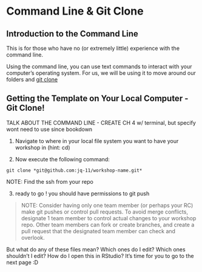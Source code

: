 # Command Line & Git Clone

## Introduction to the Command Line
This is for those who have no (or extremely little) experience with the command line.

Using the command line, you can use text commands to interact with your computer's operating system. For us, we will be using it to move around our folders and [git clone](#git-clone)


## Getting the Template on Your Local Computer - Git Clone! {#git-clone}

TALK ABOUT THE COMMAND LINE - CREATE CH 4 w/ terminal, but specify wont need to use since bookdown

1. Navigate to where in your local file system you want to have your workshop in (hint: cd)

2. Now execute the following command:
```
git clone *git@github.com:jq-11/workshop-name.git*
```
NOTE: Find the ssh from your repo


3. ready to go ! you should have permissions to git push

>NOTE: Consider having only one team member (or perhaps your RC) make git pushes or control pull requests. To avoid merge conflicts, designate 1 team member to control actual changes to your workshop repo. Other team members can fork or create branches, and create a pull request that the designated team member can check and overlook.

But what do any of these files mean? Which ones do I edit? Which ones shouldn't I edit? How do I open this in RStudio? It's time for you to go to the next page :D
